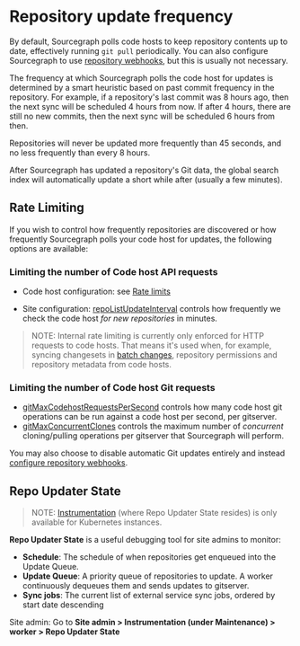 # Repository update frequency

By default, Sourcegraph polls code hosts to keep repository contents up to date, effectively running `git pull` periodically. You can also configure Sourcegraph to use [repository webhooks](/admin/repo/webhooks), but this is usually not necessary.

The frequency at which Sourcegraph polls the code host for updates is determined by a smart heuristic based on past commit frequency in the repository. For example, if a repository's last commit was 8 hours ago, then the next sync will be scheduled 4 hours from now. If after 4 hours, there are still no new commits, then the next sync will be scheduled 6 hours from then.

Repositories will never be updated more frequently than 45 seconds, and no less frequently than every 8 hours.

After Sourcegraph has updated a repository's Git data, the global search index will automatically update a short while after (usually a few minutes).

## Rate Limiting
If you wish to control how frequently repositories are discovered or how frequently Sourcegraph polls your code host for updates, the following options are available:

### Limiting the number of Code host API requests

- Code host configuration: see [Rate limits](/admin/code_hosts/rate_limits)

- Site configuration: [repoListUpdateInterval](/admin/config/site_config#repoListUpdateInterval) controls how frequently we check the code host _for new repositories_ in minutes.

> NOTE: Internal rate limiting is currently only enforced for HTTP requests to code hosts. That means it's used when, for example, syncing changesets in [batch changes](/batch-changes/), repository permissions and repository metadata from code hosts.

### Limiting the number of Code host Git requests

- [gitMaxCodehostRequestsPerSecond](/admin/config/site_config#gitMaxCodehostRequestsPerSecond) controls how many code host git operations can be run against a code host per second, per gitserver.
- [gitMaxConcurrentClones](/admin/config/site_config#gitMaxConcurrentClones) controls the maximum number of _concurrent_ cloning/pulling operations per gitserver that Sourcegraph will perform.

You may also choose to disable automatic Git updates entirely and instead [configure repository webhooks](/admin/repo/webhooks).

## Repo Updater State

> NOTE: [Instrumentation](/admin/faq#i-am-getting-error-cluster-information-not-available-in-the-instrumentation-page-what-should-i-do) (where Repo Updater State resides) is only available for Kubernetes instances.

**Repo Updater State** is a useful debugging tool for site admins to monitor:

- **Schedule**: The schedule of when repositories get enqueued into the Update Queue.
- **Update Queue**: A priority queue of repositories to update. A worker continuously dequeues them and sends updates to gitserver.
- **Sync jobs**: The current list of external service sync jobs, ordered by start date descending

Site admin: Go to **Site admin > Instrumentation (under Maintenance) > worker > Repo Updater State**
